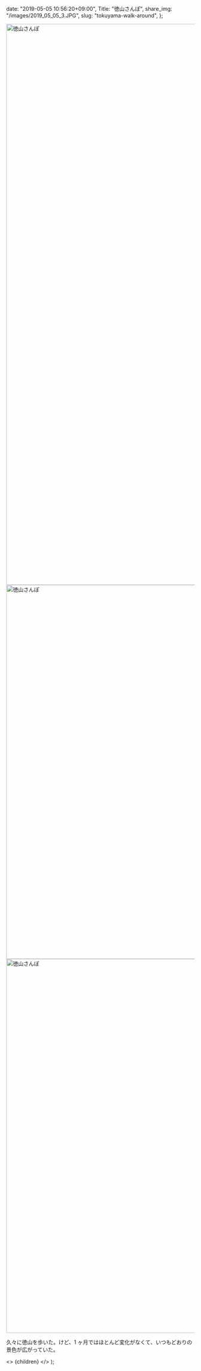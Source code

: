 
  date: "2019-05-05 10:56:20+09:00",
  Title: "徳山さんぽ",
  share_img: "/images/2019_05_05_3.JPG",
  slug: "tokuyama-walk-around",
};

<img src="/images/2019_05_05_1.JPG" alt="徳山さんぽ" width="1000" height="1500" className="bg-gradient-to-r from-neutral-200 to-slate-200" />

<img src="/images/2019_05_05_2.JPG" alt="徳山さんぽ" width="1500" height="1000" className="bg-gradient-to-r from-neutral-200 to-slate-200" />

<img src="/images/2019_05_05_3.JPG" alt="徳山さんぽ" width="1500" height="1000" loading="lazy" className="bg-gradient-to-r from-neutral-200 to-slate-200" />

久々に徳山を歩いた。けど、1 ヶ月ではほとんど変化がなくて、いつもどおりの景色が広がっていた。

  <>
    <Head>
      <title>{meta.Title} | 異郷好実</title>
    </Head>
    <PostLayout meta={meta}>{children}</PostLayout>
  </>
);
